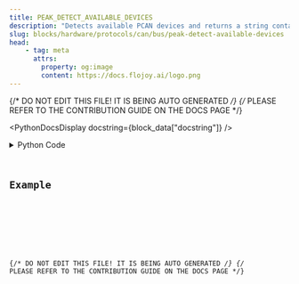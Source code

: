 ```yaml
---
title: PEAK_DETECT_AVAILABLE_DEVICES
description: "Detects available PCAN devices and returns a string containing the device name and the channel number."
slug: blocks/hardware/protocols/can/bus/peak-detect-available-devices
head:
    - tag: meta
      attrs:
        property: og:image
        content: https://docs.flojoy.ai/logo.png
---
```


{/* DO NOT EDIT THIS FILE! IT IS BEING AUTO GENERATED */}
{/* PLEASE REFER TO THE CONTRIBUTION GUIDE ON THE DOCS PAGE */}


<PythonDocsDisplay docstring={block_data["docstring"]} />
<details>
<summary>Python Code</summary>



<Code code={pythonCode} lang="py" wrap theme="dracula" />

[Find this Flojoy Block on GitHub](https://github.com/flojoy-ai/blocks/blob/main/blocks/HARDWARE/PROTOCOLS/CAN/BUS/PEAK_DETECT_AVAILABLE_DEVICES/PEAK_DETECT_AVAILABLE_DEVICES.py)

</details>

## Example


<GetHelpWidget />


<AppDisplay app={app} blockName="PEAK_DETECT_AVAILABLE_DEVICES" client:visible />


<Example />

{/* DO NOT EDIT THIS FILE! IT IS BEING AUTO GENERATED */}
{/* PLEASE REFER TO THE CONTRIBUTION GUIDE ON THE DOCS PAGE */}
